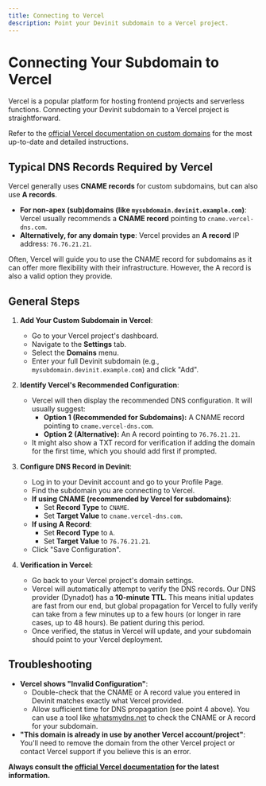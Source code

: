 ```yaml
---
title: Connecting to Vercel
description: Point your Devinit subdomain to a Vercel project.
---
```


# Connecting Your Subdomain to Vercel

Vercel is a popular platform for hosting frontend projects and serverless functions. Connecting your Devinit subdomain to a Vercel project is straightforward.

Refer to the [official Vercel documentation on custom domains](https://vercel.com/docs/projects/domains/custom-domains) for the most up-to-date and detailed instructions.

## Typical DNS Records Required by Vercel

Vercel generally uses **CNAME records** for custom subdomains, but can also use **A records**.

*   **For non-apex (sub)domains (like `mysubdomain.devinit.example.com`)**: Vercel usually recommends a **CNAME record** pointing to `cname.vercel-dns.com`.
*   **Alternatively, for any domain type**: Vercel provides an **A record** IP address: `76.76.21.21`.

Often, Vercel will guide you to use the CNAME record for subdomains as it can offer more flexibility with their infrastructure. However, the A record is also a valid option they provide.

## General Steps

1.  **Add Your Custom Subdomain in Vercel**:
    *   Go to your Vercel project's dashboard.
    *   Navigate to the **Settings** tab.
    *   Select the **Domains** menu.
    *   Enter your full Devinit subdomain (e.g., `mysubdomain.devinit.example.com`) and click "Add".

2.  **Identify Vercel's Recommended Configuration**:
    *   Vercel will then display the recommended DNS configuration. It will usually suggest:
        *   **Option 1 (Recommended for Subdomains):** A CNAME record pointing to `cname.vercel-dns.com`.
        *   **Option 2 (Alternative):** An A record pointing to `76.76.21.21`.
    *   It might also show a TXT record for verification if adding the domain for the first time, which you should add first if prompted.

3.  **Configure DNS Record in Devinit**:
    *   Log in to your Devinit account and go to your Profile Page.
    *   Find the subdomain you are connecting to Vercel.
    *   **If using CNAME (recommended by Vercel for subdomains)**:
        *   Set **Record Type** to `CNAME`.
        *   Set **Target Value** to `cname.vercel-dns.com`.
    *   **If using A Record**:
        *   Set **Record Type** to `A`.
        *   Set **Target Value** to `76.76.21.21`.
    *   Click "Save Configuration".

4.  **Verification in Vercel**:
    *   Go back to your Vercel project's domain settings.
    *   Vercel will automatically attempt to verify the DNS records. Our DNS provider (Dynadot) has a **10-minute TTL**. This means initial updates are fast from our end, but global propagation for Vercel to fully verify can take from a few minutes up to a few hours (or longer in rare cases, up to 48 hours). Be patient during this period.
    *   Once verified, the status in Vercel will update, and your subdomain should point to your Vercel deployment.

## Troubleshooting

*   **Vercel shows "Invalid Configuration"**:
    *   Double-check that the CNAME or A record value you entered in Devinit matches exactly what Vercel provided.
    *   Allow sufficient time for DNS propagation (see point 4 above). You can use a tool like [whatsmydns.net](https://whatsmydns.net/) to check the CNAME or A record for your subdomain.
*   **"This domain is already in use by another Vercel account/project"**: You'll need to remove the domain from the other Vercel project or contact Vercel support if you believe this is an error.

**Always consult the [official Vercel documentation](https://vercel.com/docs/projects/domains/custom-domains) for the latest information.** 